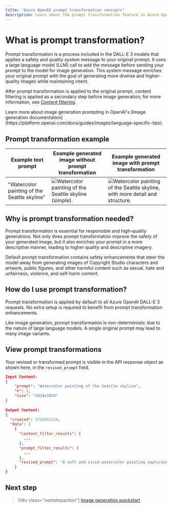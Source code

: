 ```yaml
---
title: "Azure OpenAI prompt transformation concepts"
description: Learn about the prompt transformation feature in Azure OpenAI DALL-E 3, how it works, and why it's necessary.
---
```


# What is prompt transformation?

Prompt transformation is a process included in the DALL-E 3 models that applies a safety and quality system message to your original prompt. It uses a large language model (LLM) call to add the message before sending your prompt to the model for image generation. This system message enriches your original prompt with the goal of generating more diverse and higher-quality images while maintaining intent. 

After prompt transformation is applied to the original prompt, content filtering is applied as a secondary step before image generation; for more information, see [Content filtering](./content-filter).

<Tip>
Learn more about image generation prompting in OpenAI's [Image generation documentation](https://platform.openai.com/docs/guides/images/language-specific-tips).
</Tip>

## Prompt transformation example

| **Example text prompt** | **Example generated image without prompt transformation** | **Example generated image with prompt transformation** |
|---|---|---|
|"Watercolor painting of the Seattle skyline" | ![Watercolor painting of the Seattle skyline (simple).](../media/how-to/generated-seattle.png) | ![Watercolor painting of the Seattle skyline, with more detail and structure.](../media/how-to/generated-seattle-prompt-transformed.png) |


## Why is prompt transformation needed?

Prompt transformation is essential for responsible and high-quality generations. Not only does prompt transformation improve the safety of your generated image, but it also enriches your prompt in a more descriptive manner, leading to higher quality and descriptive imagery.

Default prompt transformation contains safety enhancements that steer the model away from generating images of Copyright Studio characters and artwork, public figures, and other harmful content such as sexual, hate and unfairness, violence, and self-harm content.

## How do I use prompt transformation?

Prompt transformation is applied by default to all Azure OpenAI DALL-E 3 requests. No extra setup is required to benefit from prompt transformation enhancements.

Like image generation, prompt transformation is non-deterministic due to the nature of large language models. A single original prompt may lead to many image variants.

## View prompt transformations

Your revised or transformed prompt is visible in the API response object as shown here, in the `revised_prompt` field. 

```json
Input Content:
{
    "prompt": "Watercolor painting of the Seattle skyline",
    "n": 1,
    "size": "1024x1024"
}
 
Output Content:
{
  "created": 1720557218,
  "data": [
    {
      "content_filter_results": {
        ...
      },
      "prompt_filter_results": {
        ...
      },
      "revised_prompt": "A soft and vivid watercolor painting capturing the scenic beauty of the Seattle skyline. The painting illustrates a setting sun casting warm hues over the sprawling cityscape, with the Space Needle prominently standing tall against the sky. Imagine the scattered high-rise buildings, a soothing blend of the lush green of the parks with the winding blue water of the Puget Sound, and the snow-covered peak of Mount Rainier in the distance. A play of light and shadow adds depth and dynamism to this multihued urban panorama."
    }
}
```

## Next step

> [!div class="nextstepaction"]
> [Image generation quickstart](/azure/ai-services/openai/dall-e-quickstart)
